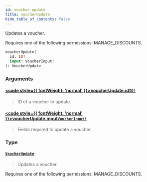 ```yaml
---
id: voucher-update
title: voucherUpdate
hide_table_of_contents: false
---
```








Updates a voucher. 

Requires one of the following permissions: MANAGE_DISCOUNTS.

```graphql
voucherUpdate(
  id: ID!
  input: VoucherInput!
): VoucherUpdate
```


### Arguments

#### [<code style={{ fontWeight: 'normal' }}>voucherUpdate.<b>id</b></code>](#)<Bullet />[`ID!`](../../../developer/api-reference/scalars/id) <Badge class="secondary" text="non-null"/> <Badge class="secondary" text="scalar"/>
> ID of a voucher to update.
> 

#### [<code style={{ fontWeight: 'normal' }}>voucherUpdate.<b>input</b></code>](#)<Bullet />[`VoucherInput!`](../../../developer/api-reference/inputs/voucher-input) <Badge class="secondary" text="non-null"/> <Badge class="secondary" text="input"/>
> Fields required to update a voucher.
> 

### Type

#### [`VoucherUpdate`](../../../developer/api-reference/objects/voucher-update) <Badge class="secondary" text="object"/>
> Updates a voucher. 

Requires one of the following permissions: MANAGE_DISCOUNTS.
> 





